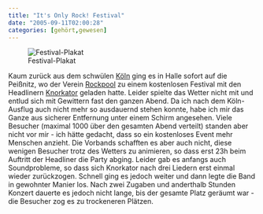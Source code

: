 ```yaml
---
title: "It's Only Rock! Festival"
date: "2005-09-11T02:00:28"
categories: [gehört,gewesen]
---
```


![Festival-Plakat](/blog/wp-content/uploads/2005/09/rockpool.jpg)

Kaum zurück aus dem schwülen [Köln](http://www.koeln.de) ging es in Halle sofort auf die Peißnitz, wo der Verein [Rockpool](http://www.rockpool-ev.de/) zu einem kostenlosen Festival mit den Headlinern [Knorkator](http://www.knorkator.de) geladen hatte. Leider spielte das Wetter nicht mit und entlud sich mit Gewittern fast den ganzen Abend. Da ich nach dem Köln-Ausflug auch nicht mehr so ausdauernd stehen konnte, habe ich mir das Ganze aus sicherer Entfernung unter einem Schirm angesehen. Viele Besucher (maximal 1000 über den gesamten Abend verteilt) standen aber nicht vor mir - ich hätte gedacht, dass so ein kostenloses Event mehr Menschen anzieht.
Die Vorbands schafften es aber auch nicht, diese wenigen Besucher trotz des Wetters zu animieren, so dass erst 23h beim Auftritt der Headliner die Party abging. Leider gab es anfangs auch Soundprobleme, so dass sich Knorkator nach drei Liedern erst einmal wieder zurückzogen. Schnell ging es jedoch weiter und dann legte die Band in gewohnter Manier los. Nach zwei Zugaben und anderthalb Stunden Konzert dauerte es jedoch nicht lange, bis der gesamte Platz geräumt war - die Besucher zog es zu trockeneren Plätzen.
